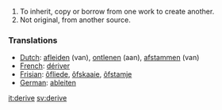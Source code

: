 #To inherit, copy or borrow from one work to create another.
#Not original, from another source.

===Translations===
*[[Dutch]]: [[afleiden]] (van), [[ontlenen]] (aan), [[afstammen]] (van)
*[[French]]: [[dériver]]
*[[Frisian]]: [[ôfliede]], [[ôfskaaie]], [[ôfstamje]]
*[[German]]: [[ableiten]]

[[it:derive]]
[[sv:derive]]